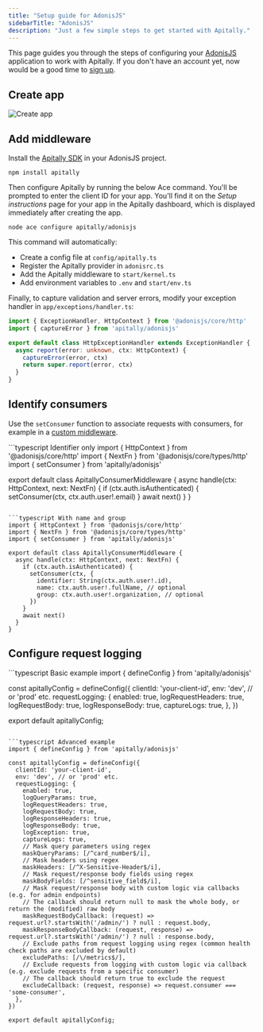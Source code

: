 ```yaml
---
title: "Setup guide for AdonisJS"
sidebarTitle: "AdonisJS"
description: "Just a few simple steps to get started with Apitally."
---
```



This page guides you through the steps of configuring your [AdonisJS](https://adonisjs.com) application to work with Apitally. If you don't have an account yet, now would be a good time to [sign up](https://app.apitally.io/?signup).

<SetupGuideStartSnippet framework="AdonisJS" />

## Create app

<CreateAppSnippet1 framework="AdonisJS" />

<img src="https://assets.apitally.io/docs/2025-07-08/create-app.webp" alt="Create app" className="rounded-xl" />

<CreateAppSnippet2 />

## Add middleware

Install the [Apitally SDK](https://www.npmjs.com/package/apitally) in your AdonisJS project.

```shell
npm install apitally
```

Then configure Apitally by running the below Ace command. You'll be prompted to enter the client ID for your app.
You'll find it on the _Setup instructions_ page for your app in the Apitally dashboard, which is displayed immediately after creating the app.

```shell
node ace configure apitally/adonisjs
```

This command will automatically:

- Create a config file at `config/apitally.ts`
- Register the Apitally provider in `adonisrc.ts`
- Add the Apitally middleware to `start/kernel.ts`
- Add environment variables to `.env` and `start/env.ts`

Finally, to capture validation and server errors, modify your exception handler in `app/exceptions/handler.ts`:

```typescript {2,6}
import { ExceptionHandler, HttpContext } from '@adonisjs/core/http'
import { captureError } from 'apitally/adonisjs'

export default class HttpExceptionHandler extends ExceptionHandler {
  async report(error: unknown, ctx: HttpContext) {
    captureError(error, ctx)
    return super.report(error, ctx)
  }
}
```

<div className="mt-4">
  <Snippet file="add-middleware-check.mdx" />
</div>

## Identify consumers

<Snippet file="identify-consumers.mdx" />

Use the `setConsumer` function to associate requests with consumers, for example in a [custom middleware](https://docs.adonisjs.com/guides/basics/middleware#creating-middleware).

<CodeGroup>
```typescript Identifier only
import { HttpContext } from '@adonisjs/core/http'
import { NextFn } from '@adonisjs/core/types/http'
import { setConsumer } from 'apitally/adonisjs'

export default class ApitallyConsumerMiddleware {
  async handle(ctx: HttpContext, next: NextFn) {
    if (ctx.auth.isAuthenticated) {
      setConsumer(ctx, ctx.auth.user!.email)
    }
    await next()
  }
}
```

```typescript With name and group
import { HttpContext } from '@adonisjs/core/http'
import { NextFn } from '@adonisjs/core/types/http'
import { setConsumer } from 'apitally/adonisjs'

export default class ApitallyConsumerMiddleware {
  async handle(ctx: HttpContext, next: NextFn) {
    if (ctx.auth.isAuthenticated) {
      setConsumer(ctx, {
        identifier: String(ctx.auth.user!.id),
        name: ctx.auth.user!.fullName, // optional
        group: ctx.auth.user!.organization, // optional
      })
    }
    await next()
  }
}
```
</CodeGroup>

<Snippet file="identify-consumers-check.mdx" />

## Configure request logging

<RequestLoggingConfigSnippet language="javascript" />

<CodeGroup>
```typescript Basic example
import { defineConfig } from 'apitally/adonisjs'

const apitallyConfig = defineConfig({
  clientId: 'your-client-id',
  env: 'dev', // or 'prod' etc.
  requestLogging: {
    enabled: true,
    logRequestHeaders: true,
    logRequestBody: true,
    logResponseBody: true,
    captureLogs: true,
  },
})

export default apitallyConfig;
```

```typescript Advanced example
import { defineConfig } from 'apitally/adonisjs'

const apitallyConfig = defineConfig({
  clientId: 'your-client-id',
  env: 'dev', // or 'prod' etc.
  requestLogging: {
    enabled: true,
    logQueryParams: true,
    logRequestHeaders: true,
    logRequestBody: true,
    logResponseHeaders: true,
    logResponseBody: true,
    logException: true,
    captureLogs: true,
    // Mask query parameters using regex
    maskQueryParams: [/^card_number$/i],
    // Mask headers using regex
    maskHeaders: [/^X-Sensitive-Header$/i],
    // Mask request/response body fields using regex
    maskBodyFields: [/^sensitive_field$/i],
    // Mask request/response body with custom logic via callbacks (e.g. for admin endpoints)
    // The callback should return null to mask the whole body, or return the (modified) raw body
    maskRequestBodyCallback: (request) => request.url?.startsWith('/admin/') ? null : request.body,
    maskResponseBodyCallback: (request, response) => request.url?.startsWith('/admin/') ? null : response.body,
    // Exclude paths from request logging using regex (common health check paths are excluded by default)
    excludePaths: [/\/metrics$/],
    // Exclude requests from logging with custom logic via callback (e.g. exclude requests from a specific consumer)
    // The callback should return true to exclude the request
    excludeCallback: (request, response) => request.consumer === 'some-consumer',
  },
})

export default apitallyConfig;
```
</CodeGroup>

<Snippet file="configure-request-logging-check.mdx" />

